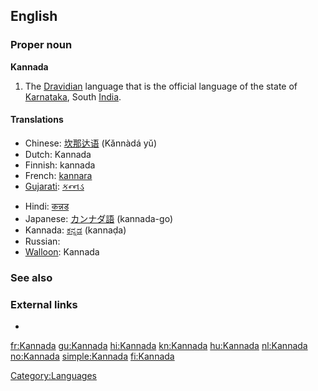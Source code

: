 ==English==

===Proper noun===
{{wikipedia}}
'''Kannada'''

# The [[Dravidian]] language that is the official language of the state of [[Karnataka]], South [[India]].

====Translations====
{{trans-top|language}}
* Chinese: [[坎那达语]] (Kǎnnàdá yǔ)
* Dutch: Kannada
* Finnish: kannada
* French: [[kannara]] {{m}}
* [[Gujarati]]: [[કન્નડ]]
{{trans-mid}}
* Hindi: [[कन्नड]]
* Japanese: [[カンナダ語]] (kannada-go)
* Kannada: [[ಕನ್ನಡ]] (kannaḍa)
* Russian: {{t|ru|каннада|tr=kánnada|f}}
* [[Walloon]]: Kannada
{{trans-bottom}}

===See also===
{{interwiktionary|code=kn}}

===External links===
* {{ISO 639|link=Ethnologue|1code=kn|code=kan}}

[[Category:Languages]]

[[fr:Kannada]]
[[gu:Kannada]]
[[hi:Kannada]]
[[kn:Kannada]]
[[hu:Kannada]]
[[nl:Kannada]]
[[no:Kannada]]
[[simple:Kannada]]
[[fi:Kannada]]